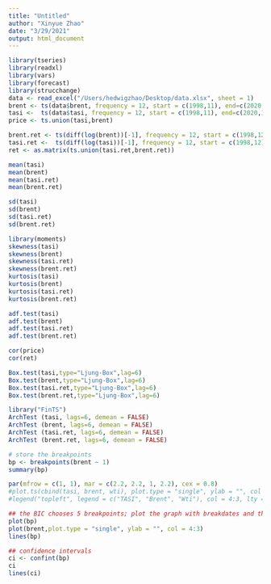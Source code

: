 ```yaml
---
title: "Untitled"
author: "Xinyue Zhao"
date: "3/29/2021"
output: html_document
---
```


```r
library(tseries)
library(readxl)
library(vars)
library(forecast)
library(strucchange)
data <- read_excel("/Users/hedwigzhao/Desktop/data.xlsx", sheet = 1)
brent <- ts(data$brent, frequency = 12, start = c(1998,11), end=c(2020,12))
tasi <-  ts(data$tasi, frequency = 12, start = c(1998,11), end=c(2020,12))
price <- ts.union(tasi,brent)

brent.ret <- ts(diff(log(brent))[-1], frequency = 12, start = c(1998,12), end=c(2020,12))
tasi.ret <-  ts(diff(log(tasi))[-1], frequency = 12, start = c(1998,12), end=c(2020,12))
ret <- as.matrix(ts.union(tasi.ret,brent.ret))
```

```r
mean(tasi)
mean(brent)
mean(tasi.ret)
mean(brent.ret)
```
```r
sd(tasi)
sd(brent)
sd(tasi.ret)
sd(brent.ret)
```

```r
library(moments)
skewness(tasi)
skewness(brent)
skewness(tasi.ret)
skewness(brent.ret)
kurtosis(tasi)
kurtosis(brent)
kurtosis(tasi.ret)
kurtosis(brent.ret)
```

```r
adf.test(tasi)
adf.test(brent)
adf.test(tasi.ret)
adf.test(brent.ret)
```

```r
cor(price)
cor(ret)
```

```r
Box.test(tasi,type="Ljung-Box",lag=6)
Box.test(brent,type="Ljung-Box",lag=6)
Box.test(tasi.ret,type="Ljung-Box",lag=6)
Box.test(brent.ret,type="Ljung-Box",lag=6)
```

```r
library("FinTS")
ArchTest (tasi, lags=6, demean = FALSE) 
ArchTest (brent, lags=6, demean = FALSE)
ArchTest (tasi.ret, lags=6, demean = FALSE)
ArchTest (brent.ret, lags=6, demean = FALSE)
```

```r
# store the breakpoints
bp <- breakpoints(brent ~ 1)
summary(bp)
```

```r

par(mfrow = c(1, 1), mar = c(2.2, 2.2, 1, 2.2), cex = 0.8)
#plot.ts(cbind(tasi, brent, wti), plot.type = "single", ylab = "", col = 4:3)
#legend("topleft", legend = c("TASI", "Brent", "Wti"), col = 4:3, lty = 1, bty = "n")

## the BIC chooses 5 breakpoints; plot the graph with breakdates and their confidence intervals
plot(bp)
plot(brent,plot.type = "single", ylab = "", col = 4:3)
lines(bp)

## confidence intervals
ci <- confint(bp)
ci
lines(ci)
```
